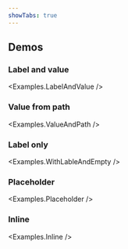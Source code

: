 ```yaml
---
showTabs: true
---
```



## Demos

### Label and value

<Examples.LabelAndValue />

### Value from path

<Examples.ValueAndPath />

### Label only

<Examples.WithLableAndEmpty />

### Placeholder

<Examples.Placeholder />

### Inline

<Examples.Inline />
